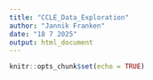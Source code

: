```yaml
---
title: "CCLE_Data_Exploration"
author: "Jannik Franken"
date: "18 7 2025"
output: html_document
---
```


```r
knitr::opts_chunk$set(echo = TRUE)
```

